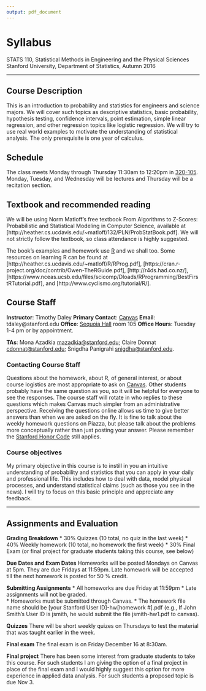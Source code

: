 ```yaml
---
output: pdf_document
---
```

<!--#include virtual="../header.html" -->
<!--#include virtual="../header2.html" -->


Syllabus
========

STATS 110, Statistical Methods in Engineering and the Physical Sciences
Stanford University, Department of Statistics, Autumn 2016


**************

Course Description
------------------
This is an introduction to probability and statistics for engineers and science majors. We will cover such topics as descriptive statistics, basic probability, hypothesis testing, confidence intervals, point estimation, simple linear regression, and other regression topics like logistic regression. We will try to use real world examples to motivate the understanding of statistical analysis. The only prerequisite is one year of calculus.

Schedule
--------

The class meets Monday through Thursday 11:30am to 12:20pm in [320-105](https://campus-map.stanford.edu/?id=01-320&lat=37.42694141&lng=-122.17188691&zoom=17&srch=320-105).  Monday, Tuesday, and Wednesday will be lectures and Thursday will be a recitation section.  

Textbook and recommended reading 
--------------------------------

We will be using Norm Matloff's free textbook From Algorithms to Z-Scores: Probabilistic and Statistical Modeling in Computer Science, available at [http://heather.cs.ucdavis.edu/~matloff/132/PLN/ProbStatBook.pdf].  We will not strictly follow the textbook, so class attendance is highly suggested.

The book's examples and homework use [R](https://cran.r-project.org/) and we shall too.    Some resources on learning R can be found at [http://heather.cs.ucdavis.edu/~matloff/R/RProg.pdf],  [https://cran.r-project.org/doc/contrib/Owen-TheRGuide.pdf], [http://r4ds.had.co.nz/],  [https://www.nceas.ucsb.edu/files/scicomp/Dloads/RProgramming/BestFirstRTutorial.pdf], and [http://www.cyclismo.org/tutorial/R/].  


Course Staff
------------

**Instructor**: Timothy Daley
**Primary Contact**: [Canvas](https://canvas.stanford.edu)
**Email**: tdaley@stanford.edu
**Office**: [Sequoia Hall](http://campus-map.stanford.edu/?id=04-530&lat=37.4289326567&lng=-122.172199549) room 105
**Office Hours**: Tuesday 1-4 pm or by appointment.


**TAs**: 
Mona Azadkia <mazadkia@stanford.edu>;
Claire Donnat <cdonnat@stanford.edu>;
Snigdha Panigrahi <snigdha@stanford.edu>.



### Contacting Course Staff


Questions about the homework, about R, of general interest, or about course logistics are most appropriate to ask on [Canvas](https://canvas.stanford.edu/courses/47191/discussion_topics). 
Other students probably have the same question as you, so it will be helpful for everyone to see the responses.  The course staff will rotate in who replies to these questions which makes Canvas much simpler from an administrative perspective.  Receiving the questions online allows us time to give better answers than when we are asked on the fly.  It is fine to talk about the weekly homework questions on Piazza, but please talk about the problems more conceptually rather than just posting your answer.  Please remember the [Stanford Honor Code](https://communitystandards.stanford.edu/student-conduct-process/honor-code-and-fundamental-standard#honor-code) still applies.



### Course objectives

My primary objective in this course is to instill in you an intuitive understanding of probability and statistics that you can apply in your daily and professional life.  This includes how to deal with data, model physical processes, and understand statistical claims (such as those you see in the news).  I will try to focus on this basic principle and appreciate any feedback.    


**********

Assignments and Evaluation
--------------------------

**Grading Breakdown**
* 30% Quizzes (10 total, no quiz in the last week)
* 40% Weekly homework (10 total, no homework the first week)
* 30% Final Exam (or final project for graduate students taking this course, see below)


**Due Dates and Exam Dates**
Homeworks will be posted Mondays on Canvas at 5pm.  They are due Fridays at 11:59pm.  Late homework will be accepted till the next homework is posted for 50 \% credit.  


**Submitting Assignments**
* All homeworks are due Friday at 11:59pm 
* Late assignments will not be graded.  
* Homeworks must be submitted through Canvas.
* The homework file name should be [your Stanford User ID]-hw[homework #].pdf (e.g., If John Smith's User ID is jsmith, he would submit the file jsmith-hw1.pdf to canvas).  


**Quizzes**
There will be short weekly quizes on Thursdays to test the material that was taught earlier in the week.


**Final exam**
The final exam is on Friday December 16 at 8:30am.  

**Final project**
There has been some interest from graduate students to take this course.  For such students I am giving the option of a final project in place of the final exam and I would highly suggest this option for more experience in applied data analysis.  For such students a proposed topic is due Nov 3.  




<!--#include virtual="../footer.html" -->




